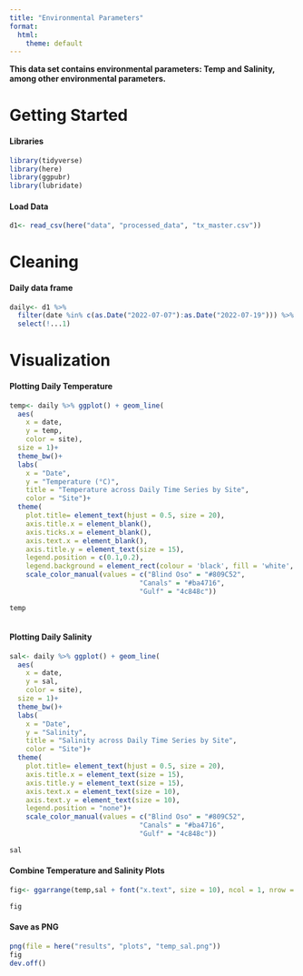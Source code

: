 ```yaml
---
title: "Environmental Parameters"
format:
  html:
    theme: default
---
```


**This data set contains environmental parameters: Temp and Salinity, among other environmental parameters.**

# Getting Started

#### Libraries

```r
library(tidyverse)
library(here)
library(ggpubr)
library(lubridate)
```

#### Load Data

```r
d1<- read_csv(here("data", "processed_data", "tx_master.csv"))
```

# Cleaning

#### Daily data frame

```r
daily<- d1 %>%
  filter(date %in% c(as.Date("2022-07-07"):as.Date("2022-07-19"))) %>%
  select(!...1)
```

# Visualization

#### Plotting Daily Temperature

```r
temp<- daily %>% ggplot() + geom_line(
  aes(
    x = date,
    y = temp,
    color = site),
  size = 1)+
  theme_bw()+
  labs(
    x = "Date",
    y = "Temperature (°C)",
    title = "Temperature across Daily Time Series by Site",
    color = "Site")+
  theme(
    plot.title= element_text(hjust = 0.5, size = 20),
    axis.title.x = element_blank(),
    axis.ticks.x = element_blank(),
    axis.text.x = element_blank(),
    axis.title.y = element_text(size = 15),
    legend.position = c(0.1,0.2),
    legend.background = element_rect(colour = 'black', fill = 'white', linetype='solid')) + #Moves legend onto plot 
    scale_color_manual(values = c("Blind Oso" = "#809C52",
                                "Canals" = "#ba4716",
                                "Gulf" = "4c848c"))

temp
  
```

#### Plotting Daily Salinity

```r
sal<- daily %>% ggplot() + geom_line(
  aes(
    x = date,
    y = sal,
    color = site),
  size = 1)+
  theme_bw()+
  labs(
    x = "Date",
    y = "Salinity",
    title = "Salinity across Daily Time Series by Site",
    color = "Site")+
  theme(
    plot.title= element_text(hjust = 0.5, size = 20),
    axis.title.x = element_text(size = 15),
    axis.title.y = element_text(size = 15),
    axis.text.x = element_text(size = 10),
    axis.text.y = element_text(size = 10),
    legend.position = "none")+
    scale_color_manual(values = c("Blind Oso" = "#809C52",
                                "Canals" = "#ba4716",
                                "Gulf" = "4c848c"))

sal
```

#### Combine Temperature and Salinity Plots

```r
fig<- ggarrange(temp,sal + font("x.text", size = 10), ncol = 1, nrow = 2,align = "v")

fig
```

#### Save as PNG

```r
png(file = here("results", "plots", "temp_sal.png"))
fig
dev.off()
```
